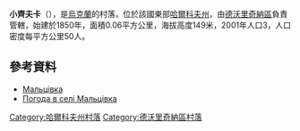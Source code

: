 {{coord|49|53|24|N|37|59|27|E|scale:100000_region:UA|display=title}}

'''小齊夫卡'''（{{lang-uk|Мальцівка}}），是[[烏克蘭|烏克蘭]]的村落，位於該國東部[[哈爾科夫州|哈爾科夫州]]，由[[德沃里奇納區|德沃里奇納區]]負責管轄，始建於1850年，面積0.06平方公里，海拔高度149米，2001年人口3，人口密度每平方公里50人。

==參考資料==
* [http://w1.c1.rada.gov.ua/pls/z7502/A005?rdat1=09.01.2009&rf7571=32890 Мальцівка]{{dead link|date=2017年12月 |bot=InternetArchiveBot |fix-attempted=yes }}
* [http://weather.in.ua/ua/har'kovskaja/14893 Погода в селі Мальцівка] {{Wayback|url=http://weather.in.ua/ua/har'kovskaja/14893 |date=20160323023633 }}

{{DEFAULTSORT:Мальцівка}}
[[Category:哈爾科夫州村落|Category:哈爾科夫州村落]]
[[Category:德沃里奇納區村落|Category:德沃里奇納區村落]]


{{Kharkiv-geo-stub}}